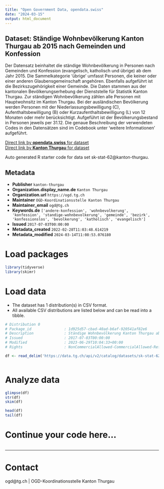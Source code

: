 ```yaml
---
title: "Open Government Data, opendata.swiss"
date: "2024-03-15"
output: html_document
---
```


## Dataset: Ständige Wohnbevölkerung Kanton Thurgau ab 2015 nach Gemeinden und Konfession

Der Datensatz beinhaltet die ständige Wohnbevölkerung in Personen nach Gemeinden und Konfession (evangelisch, katholisch und übrige) ab dem Jahr 2015. Die Sammelkategorie 'übrige' umfasst Personen, die keiner oder einer anderen Glaubensgemeinschaft angehören. Ebenfalls aufgeführt ist die Bezirkszugehörigkeit einer Gemeinde.
Die Daten stammen aus der kantonalen Bevölkerungserhebung der Dienststelle für Statistik Kanton Thurgau. Zur ständigen Wohnbevölkerung zählen alle Personen mit Hauptwohnsitz im Kanton Thurgau. Bei der ausländischen Bevölkerung werden Personen mit der Niederlassungsbewilligung (C), Aufenthaltsbewilligung (B) oder Kurzaufenthaltsbewilligung (L) von 12 Monaten oder mehr berücksichtigt. Aufgeführt ist der Bevölkerungsbestand in Personen jeweils per 31.12. Die genaue Beschreibung der verwendeten Codes in den Datensätzen sind im Codebook unter 'weitere Informationen' aufgeführt. 

[Direct link by **opendata.swiss** for dataset](https://opendata.swiss/de/dataset/standige-wohnbevolkerung-kanton-thurgau-ab-2015-nach-gemeinden-und-konfession)<br>
[Direct link by **Kanton Thurgau** for dataset](https://data.tg.ch/explore/dataset/sk-stat-62/)

Auto generated R starter code for data set sk-stat-62@kanton-thurgau.

## Metadata

- **Publisher** `kanton-thurgau`
- **Organization.display_name.de** `Kanton Thurgau`
- **Organization.url** `https://ogd.tg.ch`
- **Maintainer** `OGD-Koordinationsstelle Kanton Thurgau`
- **Maintainer_email** `ogd@tg.ch`
- **Keywords.de** `['andere-konfession', 'wohnbevolkerung', 'konfession', 'standige-wohnbevolkerung', 'gemeinde', 'bezirk', 'konfessionslos', 'bevolkerung', 'katholisch', 'evangelisch']`
- **Issued** `2017-07-03T00:00:00`
- **Metadata_created** `2022-02-28T11:03:48.614219`
- **Metadata_modified** `2024-03-14T11:08:53.076180`


# Load packages

```r

library(tidyverse)
library(skimr)

```

# Load data

-   The dataset has 1 distribution(s) in CSV format.
-   All available CSV distributions are listed below and can be read into a tibble.

```r

# Distribution 0
# Package_id               : 1d925d57-cbad-40ad-b6af-920541af82e6
# Description              : Ständige Wohnbevölkerung Kanton Thurgau ab 2015 nach Gemeinden und Konfession (csv)
# Issued                   : 2017-07-03T00:00:00
# Modified                 : 2023-06-29T10:04:33+00:00
# Rights                   : NonCommercialAllowed-CommercialAllowed-ReferenceRequired

df <- read_delim('https://data.tg.ch/api/v2/catalog/datasets/sk-stat-62/exports/csv')



```

# Analyze data

```r

glimpse(df)
str(df)
skim(df)

head(df)
tail(df)

```

# Continue your code here...

```r

```

------------------------------------------------------------------------

# Contact

ogd@tg.ch | OGD-Koordinationsstelle Kanton Thurgau
